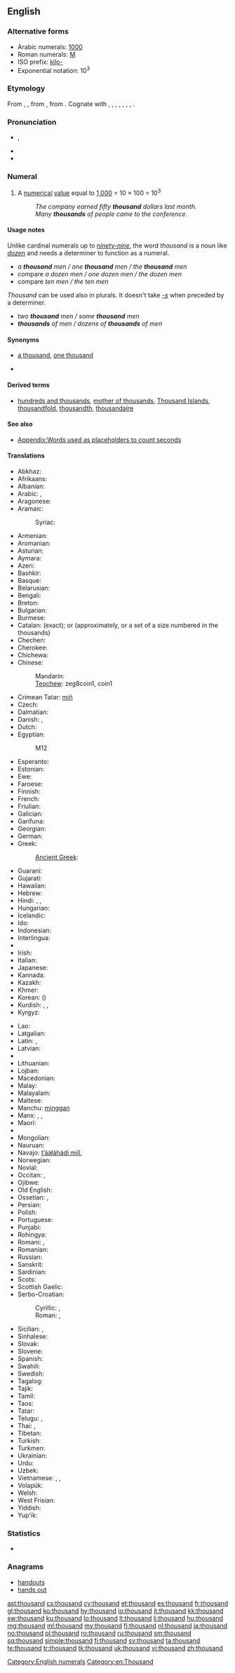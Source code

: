 ==English==

===Alternative forms===
* Arabic numerals: [[1000]] {{qualifier|see for numerical forms in other scripts}}
* Roman numerals: [[M]]
* ISO prefix: [[kilo-]]
* Exponential notation: 10<sup>3</sup>
<!-- Please add other numerical forms to the page for 1000 instead of here. -->

===Etymology===
From {{etyl|enm|en}} {{term|thousend|lang=enm}}, {{term|thusand|lang=enm}}, from {{etyl|ang|en}} {{term|þusend|þūsend|thousand|lang=ang}}, from {{etyl|gem-pro|en}} {{recons|þūsundī||thousand|lang=gem-pro}}. Cognate with {{etyl|sco|-}} {{term|thousand||thousand|lang=sco}}, {{etyl|stq|-}} {{term|duusend||thousand|lang=stq}}, {{etyl|fy|-}} {{term|tûzen||thousand|lang=fy}}, {{etyl|nl|-}} {{term|duizend||thousand|lang=nl}}, {{etyl|de|-}} {{term|tausend||thousand|lang=de}}, {{etyl|da|-}} {{term|tusind||thousand|lang=da}}, {{etyl|sv|-}} {{term|tusen||thousand|lang=sv}}, {{etyl|is|-}} {{term|þúsund||thousand|lang=is}}.

===Pronunciation===
* {{a|UK|US}} {{IPA|/ˈθaʊ.znd/}}, {{X-SAMPA|/"TaU.znd/}}
* {{audio|en-us-thousand.ogg|Audio (US)}}
* {{hyphenation|thou|sand}}

===Numeral===
{{en-noun}}

# {{context|cardinal|lang=en}} A [[numerical]] [[value]] equal to [[1000|1,000]] = 10 &times; 100 = 10<sup>3</sup>
#: ''The company earned fifty '''thousand''' dollars last month.''
#: ''Many '''thousands''' of people came to the conference.''

====Usage notes====
Unlike cardinal numerals up to ''[[ninety-nine]]'', the word ''thousand'' is a noun like ''[[dozen]]'' and needs a determiner to function as a numeral.
* ''a '''thousand''' men / one '''thousand''' men / the '''thousand''' men''
* compare ''a dozen men / one dozen men / the dozen men''
* compare ''ten men / the ten men''
''Thousand'' can be used also in plurals. It doesn't take ''[[-s]]'' when preceded by a determiner.
* ''two '''thousand''' men / some '''thousand''' men''
* '''''thousands''' of men / dozens of '''thousands''' of men''

====Synonyms====
* {{sense|numerical}} [[a thousand]], [[one thousand]]
* {{symbolic|1000}}

====Derived terms====
* [[hundreds and thousands]], [[mother of thousands]], [[Thousand Islands]], [[thousandfold]], [[thousandth]], [[thousandaire]]

====See also====
* [[Appendix:Words used as placeholders to count seconds]]

====Translations====
{{trans-top|cardinal number 1000}}
* Abkhaz: {{t-|ab|зықы|tr=zyk̢y|sc=Cyrl}}
* Afrikaans: {{t-|af|duisend}}
* Albanian: {{t-|sq|mijë}}
* Arabic: {{t-|ar|الف|alt=أَلْف|tr=ʾalf}}, {{t-|ar|١٠٠٠}}
* Aragonese: {{t-|an|mil}}
* Aramaic: {{tø|arc|אלפא|tr=’alpā’|m}}
*: Syriac: {{tø|arc|ܐܠܦܐ|tr=’alpā’|m}}
* Armenian: {{t+|hy|հազար|tr=hazar}}
* Aromanian: {{t-|rup|njilje}}
* Asturian: {{t+|ast|mil}}
* Aymara: {{t-|ay|waranqa}}
* Azeri: {{t+|az|min}}
* Bashkir: {{tø|ba|мең|sc=Cyrl}}
* Basque: {{t+|eu|mila}}
* Belarusian: {{t-|be|тысяча|f|tr=týsjača}}
* Bengali: {{t-|bn|হাজার|tr=hajar|sc=Beng}}
* Breton: {{t+|br|mil}}
* Bulgarian: {{t-|bg|хиляда|f|tr=hiljada}}
* Burmese: {{t-|my|တထောင်|tr=tăhtaung|sc=Mymr}}
* Catalan: {{t+|ca|mil}} (exact); {{t-|ca|miler}} or {{t-|ca|milenar}} (approximately, or a set of a size numbered in the thousands)
* Chechen: {{tø|ce|эзар|tr=ezar}}
* Cherokee: {{t-|chr|ᎠᎦᏴᎵ|tr=agayvli|sc=Cher}}
* Chichewa: {{tø|ny|chikwi chimodzi}}
* Chinese:
*: Mandarin: {{t-|cmn|千|tr=qiān|sc=Hani}}
*: [[Teochew]]: zeg8coin1, coin1
* Crimean Tatar: [[miñ#Crimean Tatar|miñ]]
* Czech: {{t+|cs|tisíc|m}}
* Dalmatian: {{tø|dlm|mel}}
* Danish: {{t-|da|tusinde}}, {{t+|da|tusind}}
* Dutch: {{t+|nl|duizend|f}}
* Egyptian:
*:{{tø|egy|ḫ3|sc=Egyp}}
*:<hiero>M12</hiero>
* Esperanto: {{t-|eo|mil}}
* Estonian: {{t+|et|tuhat}}
* Ewe: {{tø|ee|akpe}}
* Faroese: {{t-|fo|túsund}}
* Finnish: {{t+|fi|tuhat}}
* French: {{t+|fr|mille|m}}
* Friulian: {{tø|fur|mil}}
* Galician: {{t+|gl|mil}}
* Garífuna: {{tø|cab|milu}}
* Georgian: {{t+|ka|ათასი|tr=at’asi|sc=Geor}}
* German: {{t+|de|tausend|n}}
* Greek: {{t+|el|χίλια|n|tr=chília}}
*: [[Ancient Greek]]: {{tø|grc|χίλιοι|tr=khilioi|sc=polytonic}}
* Guaraní: {{t-|gn|su}}
* Gujarati: {{t-|gu|હજાર|tr=hajāra|sc=Gujr}}
* Hawaiian: {{tø|haw|kaukani}}
* Hebrew: {{t+|he|אלף|tr=élef}}
* Hindi: {{t+|hi|हज़ार|m|tr=hazār}}, {{t-|hi|सहस्र|tr=sahasra}}, {{t-|hi|१०००}}
* Hungarian: {{t+|hu|ezer}}
* Icelandic: {{t+|is|þúsund|n}}
* Ido: {{t+|io|mil}}
* Indonesian: {{t+|id|ribu}}
* Interlingua: {{t-|ia|mille}}
* {{trreq|ie}}
* Irish: {{t+|ga|míle}}
* Italian: {{t+|it|mille|m}}
* Japanese: {{t+|ja|千|tr=せん, sen}}
* Kannada: {{t+|kn|ಸಾವಿರ|tr=sāvir|sc=Knda}}
* Kazakh: {{t|kk|мың|tr=mıñ|sc=Cyrl}}
* Khmer: {{t-|km|មួយពាន់|tr=muoy ponn|sc=Khmr}}
* Korean: {{t+|ko|천|tr=cheon|sc=Hang}} ({{t+|ko|千|sc=Hani}})
* Kurdish: {{t+|ku|hezar}}, {{t+|ku|hizar}}, {{t+|ku|هه‌زار}}
* Kyrgyz: {{t-|ky|миң|tr=miñ|sc=Cyrl}}
{{trans-mid}}
* Lao: {{t-|lo|ພັນ|tr=pʰán|sc=Laoo}}
* Latgalian: {{tø|ltg|tyukstūša}}
* Latin: {{t+|la|mille|alt=mīlle}}, {{t+|la|milia|alt=mīlia}}
* Latvian: {{t-|lv|tūkstotis}}
* {{trreq|lij}}
* Lithuanian: {{t+|lt|tūkstantis|m}}
* Lojban: {{t-|jbo|ki'o}}
* Macedonian: {{t+|mk|илјада|f|tr=íljada}}
* Malay: {{t-|ms|ribu}}
* Malayalam: {{t+|ml|ആയിരം|tr=āyiraṁ|sc=Mlym}}
* Maltese: {{t-|mt|elf}}
* Manchu: [[minggan]]
* Manx: {{t-|gv|jeih keead}}, {{t-|gv|milley}}, {{t-|gv|thousane}}
* Maori: {{t-|mi|mano}}
* {{trreq|mwl}}
* Mongolian: {{t-|mn|мянга|tr=mjanga|sc=Cyrl}}
* Nauruan: {{t-|na|araña}}
* Navajo: [[tʼááłáhádí mííl]], {{tø|nv|mííl}}
* Norwegian: {{t+|no|tusen}}
* Novial: {{tø|nov|mil}}
* Occitan: {{t-|oc|mil}}, {{t-|oc|mila}}
* Ojibwe: {{tø|oj|ingodosagoons}}
* Old English: {{t-|ang|þusend|alt=þūsend}}
* Ossetian: {{tø|os|мин|tr=min|sc=Cyrl}}, {{tø|os|æрзæ|tr=ærzæ|sc=Cyrl}}
* Persian: {{t+|fa|هزار|alt=هِزار|tr=hezâr}}
* Polish: {{t+|pl|tysiąc|m}}
* Portuguese: {{t+|pt|mil}}
* Punjabi: {{t-|pa|ਹਜ਼ਾਰ|tr=hazār|sc=Guru}}
* Rohingya: {{tø|rhg|ázar}}
* Romani: {{tø|rom|bari}}, {{tø|rom|бари}}
* Romanian: {{t+|ro|mie|f}}
* Russian: {{t+|ru|тысяча|f|tr=týsjača}}
* Sanskrit: {{t-|sa|सहस्र|tr=sahasra}}
* Sardinian: {{t-|sc|mila}}
* Scots: {{tø|sco|thousant}}
* Scottish Gaelic: {{t-|gd|mìle}}
* Serbo-Croatian:
*: Cyrillic: {{t-|sh|тисућа|f|sc=Cyrl}}, {{t-|sh|хиљада|f|sc=Cyrl}}
*: Roman: {{t-|sh|tisuća|f}}, {{t-|sh|hiljada|f}}
* Sicilian: {{t+|scn|milli}}, {{t+|scn|middi}}
* Sinhalese: {{t+|si|දහස|tr=dhahasa|sc=Sinh}}
* Slovak: {{t-|sk|tisíc|m}}
* Slovene: {{t+|sl|tisoč|alt=tísoč|m}}
* Spanish: {{t+|es|mil|m}}
* Swahili: {{t+|sw|elfu}}
* Swedish: {{t+|sv|tusen}}
* Tagalog: {{t-|tl|libo}}
* Tajik: {{t-|tg|ҳазор|tr=hazor|sc=Cyrl}}
* Tamil: {{t+|ta|ஆயிரம்|tr=āyiram}}
* Taos: {{tø|twf|mílą}}
* Tatar: {{t+|tt|мең|tr=meñ|sc=Cyrl}}
* Telugu: {{t+|te|వెయ్యి|tr=veyyi}}, {{t-|te|వేయి|tr=vēyi}}
* Thai: {{t-|th|พัน|tr=pan}}, {{t-|th|๑๐๐๐}}
* Tibetan: {{t-|bo|སྟོང|tr=stong|sc=Tibt}}
* Turkish: {{t+|tr|bin}}
* Turkmen: {{t+|tk|müň}}
* Ukrainian: {{t+|uk|тисяча|f|tr=týsjača}}
* Urdu: {{t-|ur|ہزار|m|tr=hazār}}
* Uzbek: {{t-|uz|ming}}
* Vietnamese: {{t-|vi|một nghìn}}, {{t+|vi|ngàn}}, {{t+|vi|nghìn}}
* Volapük: {{t+|vo|mil}}
* Welsh: {{t+|cy|mil}}
* West Frisian: {{t-|fy|tûzen}}
* Yiddish: {{t-|yi|טויזנט|m|tr=toyznt}}
* Yup'ik: {{tø|ems|tiisiqaq}}
{{trans-bottom}}

===Statistics===
* {{rank|king|nature|answered|363|thousand|looking|John|hour}}

===Anagrams===
* [[handouts#English|handouts]]
* [[hands out#English|hands out]]

[[Category:English numerals]]
[[Category:en:Thousand]]

[[ast:thousand]]
[[cs:thousand]]
[[cy:thousand]]
[[et:thousand]]
[[es:thousand]]
[[fr:thousand]]
[[gl:thousand]]
[[ko:thousand]]
[[hy:thousand]]
[[io:thousand]]
[[it:thousand]]
[[kk:thousand]]
[[sw:thousand]]
[[ku:thousand]]
[[lo:thousand]]
[[lt:thousand]]
[[li:thousand]]
[[hu:thousand]]
[[mg:thousand]]
[[ml:thousand]]
[[my:thousand]]
[[fj:thousand]]
[[nl:thousand]]
[[ja:thousand]]
[[no:thousand]]
[[pl:thousand]]
[[ro:thousand]]
[[ru:thousand]]
[[sm:thousand]]
[[sq:thousand]]
[[simple:thousand]]
[[fi:thousand]]
[[sv:thousand]]
[[ta:thousand]]
[[te:thousand]]
[[tr:thousand]]
[[tk:thousand]]
[[uk:thousand]]
[[vi:thousand]]
[[zh:thousand]]